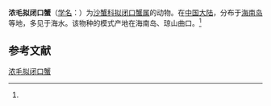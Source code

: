 {{Speciesbox
| name = 浓毛拟闭口蟹
| status = 
| status_system = 
| image = 
| genus = Paracleistostoma
| species = crassipilum
| authority = (Dai, 1986)<ref name='id11956'>{{cite web| url =http://www.bioinfo.cn/db05/BjdwSpecies.php?action=view&id=11956| title =浓毛拟闭口蟹| work =《中国动物物种编目数据库》| publisher =中国科学院微生物研究所| author =中国科学院动物研究所| accessdate =2009-04-28| deadurl =yes| archiveurl =https://web.archive.org/web/20160305014625/http://www.bioinfo.cn/db05/BjdwSpecies.php?action=view&id=11956| archivedate =2016-03-05}}</ref>
}}

'''浓毛拟闭口蟹'''（[[学名|学名]]：{{lang|la|''Paracleistostoma crassipilum''}}）为[[沙蟹科|沙蟹科]][[拟闭口蟹属|拟闭口蟹属]]的动物。在[[中国大陆|中国大陆]]，分布于[[海南岛|海南岛]]等地，多见于海水。该物种的模式产地在海南岛、琼山曲口。<ref name='id11956'/>

== 参考文献 ==
{{reflist}}

{{Wikispecies|Paracleistostoma crassipilum}}
{{Taxonbar|from=Q14003335}}

[[Category:拟闭口蟹属|浓毛拟闭口蟹]]


{{螃蟹小作品}}